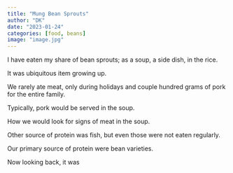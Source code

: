 ```yaml
---
title: "Mung Bean Sprouts"
author: "DK"
date: "2023-01-24"
categories: [food, beans]
image: "image.jpg"
---
```


I have eaten my share of bean sprouts; as a soup, a side dish, in the rice.

It was ubiquitous item growing up.

We rarely ate meat, only during holidays and couple hundred grams of pork for the entire family.

Typically, pork would be served in the soup.

How we would look for signs of meat in the soup.

Other source of protein was fish, but even those were not eaten regularly.

Our primary source of protein were bean varieties.

Now looking back, it was
